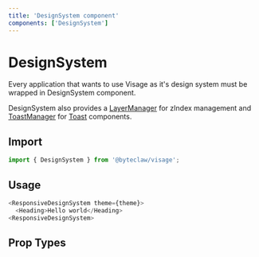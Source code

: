 ```yaml
---
title: 'DesignSystem component'
components: ['DesignSystem']
---
```


# DesignSystem

Every application that wants to use Visage as it's design system must be wrapped in DesignSystem component.

DesignSystem also provides a [LayerManager](/components/layer-manager) for zIndex management and [ToastManager](/components/toast-manager) for [Toast](/components/feedback/toast) components.

## Import

```js transpile=false
import { DesignSystem } from '@byteclaw/visage';
```

## Usage

```js transpile=false
<ResponsiveDesignSystem theme={theme}>
  <Heading>Hello world</Heading>
<ResponsiveDesignSystem>
```

## Prop Types

<PropTypes component="DesignSystem" />
